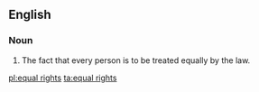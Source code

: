 ==English==
{{wikipedia}}
===Noun===
{{en-plural noun|head=[[equal]] [[rights]]}}

# The fact that every person is to be treated equally by the law.

[[pl:equal rights]]
[[ta:equal rights]]